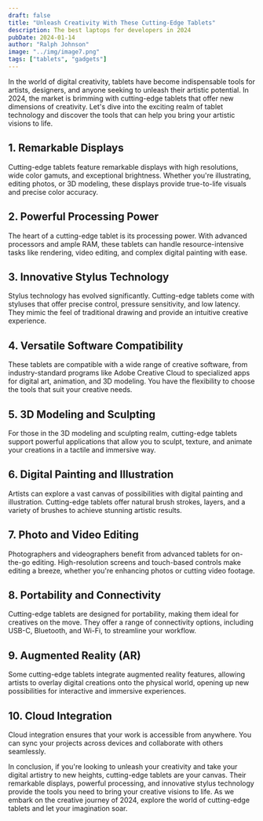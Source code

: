 ---
draft: false
title: "Unleash Creativity With These Cutting-Edge Tablets"
description: The best laptops for developers in 2024
pubDate: 2024-01-14
author: "Ralph Johnson"
image: "../img/image7.png"
tags: ["tablets", "gadgets"]
---

In the world of digital creativity, tablets have become indispensable tools for artists, designers, and anyone seeking to unleash their artistic potential. In 2024, the market is brimming with cutting-edge tablets that offer new dimensions of creativity. Let's dive into the exciting realm of tablet technology and discover the tools that can help you bring your artistic visions to life.

## **1. Remarkable Displays**

Cutting-edge tablets feature remarkable displays with high resolutions, wide color gamuts, and exceptional brightness. Whether you're illustrating, editing photos, or 3D modeling, these displays provide true-to-life visuals and precise color accuracy.

## **2. Powerful Processing Power**

The heart of a cutting-edge tablet is its processing power. With advanced processors and ample RAM, these tablets can handle resource-intensive tasks like rendering, video editing, and complex digital painting with ease.

## **3. Innovative Stylus Technology**

Stylus technology has evolved significantly. Cutting-edge tablets come with styluses that offer precise control, pressure sensitivity, and low latency. They mimic the feel of traditional drawing and provide an intuitive creative experience.

## **4. Versatile Software Compatibility**

These tablets are compatible with a wide range of creative software, from industry-standard programs like Adobe Creative Cloud to specialized apps for digital art, animation, and 3D modeling. You have the flexibility to choose the tools that suit your creative needs.

## **5. 3D Modeling and Sculpting**

For those in the 3D modeling and sculpting realm, cutting-edge tablets support powerful applications that allow you to sculpt, texture, and animate your creations in a tactile and immersive way.

## **6. Digital Painting and Illustration**

Artists can explore a vast canvas of possibilities with digital painting and illustration. Cutting-edge tablets offer natural brush strokes, layers, and a variety of brushes to achieve stunning artistic results.

## **7. Photo and Video Editing**

Photographers and videographers benefit from advanced tablets for on-the-go editing. High-resolution screens and touch-based controls make editing a breeze, whether you're enhancing photos or cutting video footage.

## **8. Portability and Connectivity**

Cutting-edge tablets are designed for portability, making them ideal for creatives on the move. They offer a range of connectivity options, including USB-C, Bluetooth, and Wi-Fi, to streamline your workflow.

## **9. Augmented Reality (AR)**

Some cutting-edge tablets integrate augmented reality features, allowing artists to overlay digital creations onto the physical world, opening up new possibilities for interactive and immersive experiences.

## **10. Cloud Integration**

Cloud integration ensures that your work is accessible from anywhere. You can sync your projects across devices and collaborate with others seamlessly.

In conclusion, if you're looking to unleash your creativity and take your digital artistry to new heights, cutting-edge tablets are your canvas. Their remarkable displays, powerful processing, and innovative stylus technology provide the tools you need to bring your creative visions to life. As we embark on the creative journey of 2024, explore the world of cutting-edge tablets and let your imagination soar.
